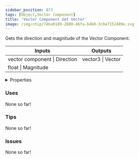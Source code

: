 ```yaml
---
sidebar_position: 873
tags: [Object,Vector Component]
title: 'Vector Component Get Vector'
image: /img/chip/74ba9189-2880-46fa-b4b0-3c9a7152489e.svg
---
```


Gets the direction and magnitude of the Vector Component.



<IChip uuid="74ba9189-2880-46fa-b4b0-3c9a7152489e"/>

<table><thead><tr><th>Inputs</th><th>Outputs</th></tr></thead><tbody><tr><td>vector component | Direction</td><td>vector3 | Vector</td></tr><tr><td>float | Magnitude</td><td /></tr></tbody></table>

<details>
  <summary>Properties</summary>
  <div>
    <div>
    <table>
      <tbody>
        <tr>
          <td>Is beta required?</td>
          <td>No</td>
        </tr>
        <tr>
          <td>Is chip a trolling risk?</td>
          <td>No</td>
        </tr>
        <tr>
          <td>Is chip a role assignment risk?</td>
          <td>No</td>
        </tr>
        <tr>
          <td>Chip UUID</td>
          <td>74ba9189-2880-46fa-b4b0-3c9a7152489e</td>
        </tr>
        <tr>
          <td>Room availability</td>
          <td>Available everywhere</td>
        </tr>
      </tbody>
    </table>
    </div>
  </div>
</details>

### Uses

None so far!

### Tips

None so far!

### Issues

None so far!